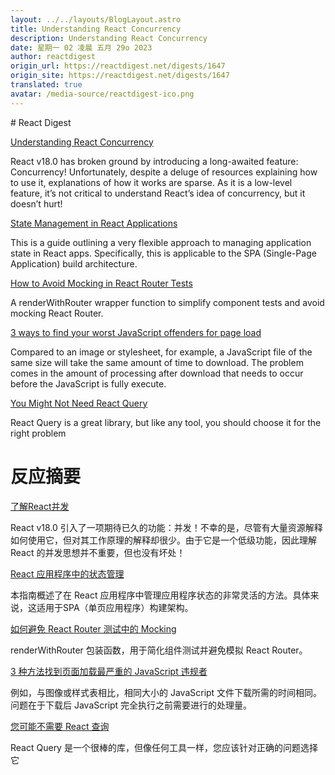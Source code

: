 ```yaml
---
layout: ../../layouts/BlogLayout.astro
title: Understanding React Concurrency
description: Understanding React Concurrency
date: 星期一 02 凌晨 五月 29o 2023
author: reactdigest
origin_url: https://reactdigest.net/digests/1647
origin_site: https://reactdigest.net/digests/1647
translated: true
avatar: /media-source/reactdigest-ico.png
---
```



<Reference client:only="react" title="Understanding React Concurrency" url="https://reactdigest.net/digests/1647" />

<Detail client:only="react">
	# React Digest

[Understanding React Concurrency](https://reactdigest.net/link/15638/a24eb3ef-556d-456e-a6a4-25de0a1cd63b/email)

React v18.0 has broken ground by introducing a long-awaited feature: Concurrency! Unfortunately, despite a deluge of resources explaining how to use it, explanations of how it works are sparse. As it is a low-level feature, it’s not critical to understand React’s idea of concurrency, but it doesn’t hurt!

[State Management in React Applications](https://reactdigest.net/link/15639/a24eb3ef-556d-456e-a6a4-25de0a1cd63b/email)

This is a guide outlining a very flexible approach to managing application state in React apps. Specifically, this is applicable to the SPA (Single-Page Application) build architecture.

[How to Avoid Mocking in React Router Tests](https://reactdigest.net/link/15640/a24eb3ef-556d-456e-a6a4-25de0a1cd63b/email)

A renderWithRouter wrapper function to simplify component tests and avoid mocking React Router.

[3 ways to find your worst JavaScript offenders for page load](https://reactdigest.net/link/15641/a24eb3ef-556d-456e-a6a4-25de0a1cd63b/email)

Compared to an image or stylesheet, for example, a JavaScript file of the same size will take the same amount of time to download. The problem comes in the amount of processing after download that needs to occur before the JavaScript is fully execute.

[You Might Not Need React Query](https://reactdigest.net/link/15642/a24eb3ef-556d-456e-a6a4-25de0a1cd63b/email)

React Query is a great library, but like any tool, you should choose it for the right problem


</Detail>

# 反应摘要

[了解React并发](https://reactdigest.net/link/15638/a24eb3ef-556d-456e-a6a4-25de0a1cd63b/email)

React v18.0 引入了一项期待已久的功能：并发！不幸的是，尽管有大量资源解释如何使用它，但对其工作原理的解释却很少。由于它是一个低级功能，因此理解 React 的并发思想并不重要，但也没有坏处！

[React 应用程序中的状态管理](https://reactdigest.net/link/15639/a24eb3ef-556d-456e-a6a4-25de0a1cd63b/email)

本指南概述了在 React 应用程序中管理应用程序状态的非常灵活的方法。具体来说，这适用于SPA（单页应用程序）构建架构。

[如何避免 React Router 测试中的 Mocking](https://reactdigest.net/link/15640/a24eb3ef-556d-456e-a6a4-25de0a1cd63b/email)

renderWithRouter 包装函数，用于简化组件测试并避免模拟 React Router。

[3 种方法找到页面加载最严重的 JavaScript 违规者](https://reactdigest.net/link/15641/a24eb3ef-556d-456e-a6a4-25de0a1cd63b/email)

例如，与图像或样式表相比，相同大小的 JavaScript 文件下载所需的时间相同。问题在于下载后 JavaScript 完全执行之前需要进行的处理量。

[您可能不需要 React 查询](https://reactdigest.net/link/15642/a24eb3ef-556d-456e-a6a4-25de0a1cd63b/email)

React Query 是一个很棒的库，但像任何工具一样，您应该针对正确的问题选择它


